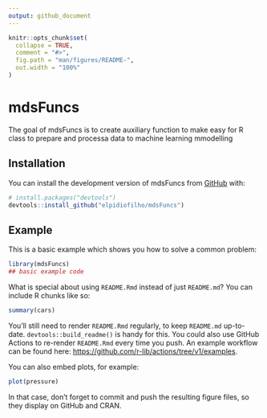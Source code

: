 ```yaml
---
output: github_document
---
```


<!-- README.md is generated from README.Rmd. Please edit that file -->

```r
knitr::opts_chunk$set(
  collapse = TRUE,
  comment = "#>",
  fig.path = "man/figures/README-",
  out.width = "100%"
)
```

# mdsFuncs

<!-- badges: start -->
<!-- badges: end -->

The goal of mdsFuncs is to create auxiliary function to make
easy for R class to prepare and processa data to machine 
learning mmodelling

## Installation

You can install the development version of mdsFuncs from [GitHub](https://github.com/) with:

``` r
# install.packages("devtools")
devtools::install_github("elpidiofilho/mdsFuncs")
```

## Example

This is a basic example which shows you how to solve a common problem:

```r
library(mdsFuncs)
## basic example code
```

What is special about using `README.Rmd` instead of just `README.md`? You can include R chunks like so:

```r
summary(cars)
```

You'll still need to render `README.Rmd` regularly, to keep `README.md` up-to-date. `devtools::build_readme()` is handy for this. You could also use GitHub Actions to re-render `README.Rmd` every time you push. An example workflow can be found here: <https://github.com/r-lib/actions/tree/v1/examples>.

You can also embed plots, for example:

```r
plot(pressure)
```

In that case, don't forget to commit and push the resulting figure files, so they display on GitHub and CRAN.
